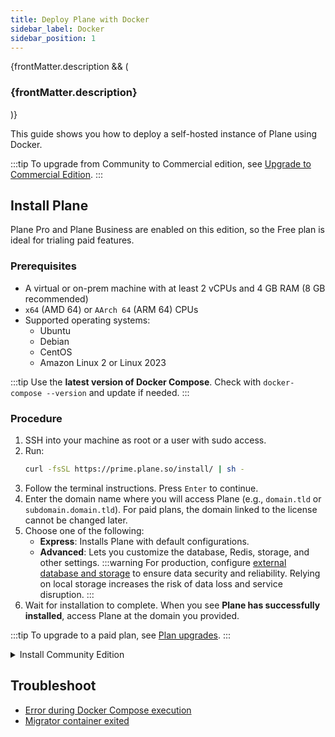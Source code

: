 ```yaml
---
title: Deploy Plane with Docker
sidebar_label: Docker
sidebar_position: 1
---
```


{frontMatter.description && (
  <h3 className="description">{frontMatter.description}</h3>
)}

This guide shows you how to deploy a self-hosted instance of Plane using Docker.

:::tip
To upgrade from Community to Commercial edition, see [Upgrade to Commercial
Edition](/self-hosting/manage/upgrade/upgrade-from-community).
:::

## Install Plane

Plane Pro and Plane Business are enabled on this edition, so the Free plan is
ideal for trialing paid features.

### Prerequisites

- A virtual or on-prem machine with at least 2 vCPUs and 4 GB RAM (8 GB recommended)
- `x64` (AMD 64) or `AArch 64` (ARM 64) CPUs
- Supported operating systems:
  - Ubuntu
  - Debian
  - CentOS
  - Amazon Linux 2 or Linux 2023

:::tip
Use the **latest version of Docker Compose**. Check with
`docker-compose --version` and update if needed.
:::

### Procedure

1. SSH into your machine as root or a user with sudo access.
2. Run:
   ```bash
   curl -fsSL https://prime.plane.so/install/ | sh -
   ```
3. Follow the terminal instructions. Press `Enter` to continue.
4. Enter the domain name where you will access Plane (e.g., `domain.tld` or `subdomain.domain.tld`). For paid plans, the domain linked to the license cannot be changed later.
5. Choose one of the following:
   - **Express**: Installs Plane with default configurations.
   - **Advanced**: Lets you customize the database, Redis, storage, and other settings.
     :::warning
     For production, configure [external database and storage](/self-hosting/govern/database-and-storage) to ensure data security and reliability. Relying on local storage increases the risk of data loss and service disruption.
     :::
6. Wait for installation to complete. When you see **Plane has successfully installed**, access Plane at the domain you provided.

:::tip
To upgrade to a paid plan, see [Plan
upgrades](https://docs.plane.so/workspaces-and-users/upgrade-plan).
:::

<details>
  <summary>Install Community Edition</summary>

  The Commercial edition includes a free plan and the flexibility to upgrade. If
  you want to install the Community edition, follow these steps:

  ### Prerequisites

  - Docker installed and running. Choose one of the following options:
    - **Option 1**
      Create an EC2 machine on AWS. It must of minimum **t3.medium/t3a.medium**.
      Run the below command to install docker engine.
      ```bash
      curl -fsSL https://get.docker.com | sh -
      ```
    - **Option 2**
      Install [Docker Desktop](https://www.docker.com/products/docker-desktop/).
  - OS with bash scripting enabled (Ubuntu, Linux AMI, macos). Windows systems need to have [gitbash](https://git-scm.com/download/win).
  - User context used must have access to docker services. In most cases, use `sudo su` to switch as root user.
  - Use the terminal (or gitbash) window to run all the future steps.

  ### Installation

  1. Create a folder named `plane-selfhost` on your machine for deployment and data storage.

      ```bash
      mkdir plane-selfhost
      ```
  2. Navigate to this folder using the cd command.
      ```bash
      cd plane-selfhost
      ```
  3. Download the latest stable release.
      ```bash
      curl -fsSL -o setup.sh https://github.com/makeplane/plane/releases/latest/download/setup.sh
      ```
  4. Make the file executable.
      ```bash
      chmod +x setup.sh
      ```
  5. Run the following command:
      ```bash
      ./setup.sh
      ```
      This will prompt you with the below options.
      ```list
      Select a Action you want to perform:
        1) Install (arm64)
        2) Start
        3) Stop
        4) Restart
        5) Upgrade
        6) View Logs
        7) Backup Data
        8) Exit
      Action [2]: 1
      ```
  6. Enter `1` as input.
      This will create a folder `plane-app` or `plane-app-preview` (in case of
      preview deployment) and will download the `docker-compose.yaml` and
      `plane.env` files.
  7. Enter `8` to exit.
  8. Set up the environment variables. You can use any text editor to edit this file. Below are the most importants keys you must refer to:
      - `NGINX_PORT`: This is set to `80` by default. Make sure the port you choose to use is not preoccupied. For example, `NGINX_PORT=8080`
      - `WEB_URL`: This is set to `http://localhost` by default. Change this to the FQDN you plan to use along with NGINX\_PORT. For example,  `https://plane.example.com:8080` or `http://[IP-ADDRESS]:8080`.
      - `CORS_ALLOWED_ORIGINS`: This is set to `http://localhost` by default. Change this to the FQDN you plan to use along with NGINX\_PORT. For example, `https://plane.example.com:8080` or `http://[IP-ADDRESS]:8080`.
  9. Run the following command to continue with the setup.
      ```bash
      ./setup.sh
      ```
  10. Enter `2` as input to start the services.
      You will something like this:

        ![Downloading docker images](/images/docker-compose/download-docker.png)

      Be patient as it might take some time based on your download speed and
      system configuration. If all goes well, you must see something like this:

        ![Downloading completed](/images/docker-compose/download-complete.png)

      This is the confirmation that all images were downloaded and the services
      are up and running.

  You have successfully self-hosted the Plane instance. Access the application
  by going to IP or domain you have configured it on. For example,
  `https://plane.example.com:8080` or `http://[IP-ADDRESS]:8080`.

  #### Stop server

  In case you want to make changes to the environment variables in the
  `plane.env` file, we recommend that you stop the services before doing that.

  Run the `./setup.sh` command. Enter `3` to stop the services.

  If all goes well, you will see something like this:

  ![Stop Services](/images/docker-compose/stopped-docker.png)

  #### Restart server

  In case you want to make changes to `plane.env` variables without stopping the
  server or noticed some abnormalities in services, you can restart the
  services.

  Run the `./setup.sh` command. Enter `4` to restart the services.

  If all goes well, you will see something like this:

  ![Restart Services](/images/docker-compose/restart-docker.png)

</details>

## Troubleshoot

- [Error during Docker Compose execution](/self-hosting/troubleshoot/installation-errors#error-during-docker-compose-execution)
- [Migrator container exited](/self-hosting/troubleshoot/installation-errors#migrator-container-exited)
